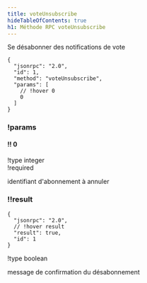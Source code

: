 ```yaml
---
title: voteUnsubscribe
hideTableOfContents: true
h1: Méthode RPC voteUnsubscribe
---
```


Se désabonner des notifications de vote

<APIMethod>

```jsonc !!request
{
  "jsonrpc": "2.0",
  "id": 1,
  "method": "voteUnsubscribe",
  "params": [
    // !hover 0
    0
  ]
}
```

### !params

#### !! 0

!type integer  
!required

identifiant d'abonnement à annuler

### !!result

```jsonc !response
{
  "jsonrpc": "2.0",
  // !hover result
  "result": true,
  "id": 1
}
```

!type boolean

message de confirmation du désabonnement

</APIMethod>

